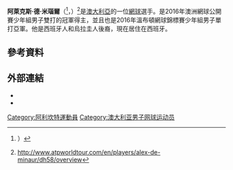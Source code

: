 {{noteTA
|T=zh-hans:亚历克斯·德米尼亚乌尔;zh-hant:阿萊克斯·德·米瑙爾;
|1=zh-hans:德米尼亚乌尔;zh-hant:德·米瑙爾;
|2=zh-hans:亚历克斯;zh-hant:阿萊克斯;
}}
{{Infobox tennis biography
|name                              = 阿萊克斯·德·米瑙爾
|image                             = File:Alex De Minaur (AUS) (20876842684).jpg
|caption                           = 阿萊克斯·德·米瑙爾正在參加[[2015年美國網球公開賽|2015年美國網球公開賽]]
|fullname                          = 
|country                           = {{AUS}}
|residence                         = [[西班牙|西班牙]][[華倫西亞自治區|華倫西亞]][[阿利坎特|阿利坎特]]
|birth_date                        = {{birth date and age|df=yes|1999|2|17}}<ref>{{cite web|url=http://www.atpworldtour.com/en/players/alex-de-minaur/dh58/overview|title=Alex De Minaur - Overview - ATP World Tour - Tennis|publisher=}}</ref>
|birth_place                       = [[澳洲|澳洲]][[新南威爾士州|新南威爾士州]][[悉尼|悉尼]]
|height                            = {{height|m=1.83}}
|turnedpro                         = 
|plays                             = 右手 (雙手反拍)
|careerprizemoney                  = $2,801,520[[美元|美元]]  
|singlesrecord                     = {{tennis record|won=58|lost=43}}
|singlestitles                     = 1
|highestsinglesranking             = 第18名 (2019年10月28日)
|currentsinglesranking             = 第23名 (2020年12月28日)
|AustralianOpenresult              = 第三輪(2019)
|FrenchOpenresult              = 第二輪([[2019年法國網球公開赛男子單打比賽|2019]]、[[2021年法國網球公開赛男子單打比賽|2021]])
|Wimbledonresult               = 第三輪(2018)
|USOpenresult               = 八強([[2020年美國網球公開赛男子單打比賽|2020]])
|doublesrecord                     = 8–15
|doublestitles                     = 0
|highestdoublesranking             = 第134名 (2019年9月9日)
|currentdoublesranking             = 第137名 (2019年9月30日)
|AustralianOpenDoublesresult       = 1R ({{link-en|2017澳大利亚网球公开赛—男子双打|2017 Australian Open – Men's Doubles}})
|FrenchOpenDoublesresult           = 
|WimbledonDoublesresult            =   
|USOpenDoublesresult               = 
|updated                           = 2019年10月2日
}}
'''阿萊克斯·德·米瑙爾'''（{{lang-es|Álex de Miñaur}}<ref>{{cite web|url=http://www.elespanol.com/deportes/tenis/20160610/131487588_0.html|title=La historia del español que juega por Australia en siete razonamientos|publisher=}}）</ref>，{{bd|1999年|2月17日}}）<ref>http://www.atpworldtour.com/en/players/alex-de-minaur/dh58/overview</ref>是[[澳大利亞|澳大利亞]]的一位[[網球|網球]]選手。是2016年澳洲網球公開賽少年組男子雙打的冠軍得主，並且也是2016年溫布頓網球錦標賽少年組男子單打亞軍。他是西班牙人和烏拉圭人後裔，現在居住在西班牙。

==參考資料==
{{reflist}}
==外部連結==
*{{ATP|dh58}}
*{{ITF profile|100187778}}
{{DEFAULTSORT:De Minaur, Alex}}

[[Category:阿利坎特運動員|Category:阿利坎特運動員]]
[[Category:澳大利亚男子网球运动员|Category:澳大利亚男子网球运动员]]